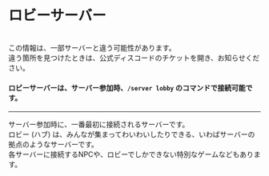 
# ロビーサーバー
<br/>
<CustomCallout type="warning">この情報は、一部サーバーと違う可能性があります。<br/>違う箇所を見つけたときは、公式ディスコードのチケットを開き、お知らせください。</CustomCallout>

#### ロビーサーバーは、サーバー参加時、``/server lobby`` のコマンドで接続可能です。

---

サーバー参加時に、一番最初に接続されるサーバーです。<br/>
ロビー (ハブ) は、みんなが集まってわいわいしたりできる、いわばサーバーの拠点のようなサーバーです。<br/>
各サーバーに接続するNPCや、ロビーでしかできない特別なゲームなどもあります。
